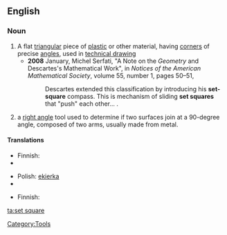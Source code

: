 ==English==
{{wikipedia}}
===Noun===
{{en-noun|sg=[[set]] [[square]]}}
# A flat [[triangular]] piece of [[plastic]] or other material, having [[corner]]s of precise [[angle]]s, used in [[technical drawing]]
#*'''2008''' January, Michel Serfati, "A Note on the ''Geometry'' and Descartes's Mathematical Work", in ''Notices of the American Mathematical Society'', volume 55, number 1, pages 50–51,
#*:Descartes extended this classification by introducing his '''set-square''' compass. This is mechanism of sliding '''set squares''' that "push" each other...&nbsp;.
# a [[right angle]] tool used to determine if two surfaces join at a 90-degree angle, composed of two arms, usually made from metal.

====Translations====
{{trans-top|flat triangular piece of plastic or other material used in technical drawing}}
* Finnish: {{t|fi|kolmioviivain}}
* {{trreq|French}}
{{trans-mid}}
* Polish: [[ekierka]] {{f}}
* {{trreq|Russian}}
{{trans-bottom}}

{{trans-top|right angle tool}}
* Finnish: {{t|fi|suorakulma}}
{{trans-mid}}
{{trans-bottom}}

[[Category:Tools]]

[[ta:set square]]